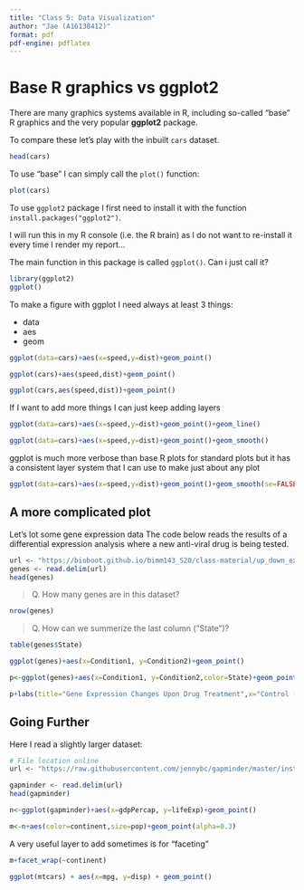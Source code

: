 ```yaml
---
title: "Class 5: Data Visualization"
author: "Jae (A16138412)"
format: pdf
pdf-engine: pdflatex
---
```


# Base R graphics vs ggplot2

There are many graphics systems available in R, including so-called "base" R graphics and the very popular **ggplot2** package.

To compare these let's play with the inbuilt `cars` dataset.

```r
head(cars)
```

To use "base" I can simply call the `plot()` function:

```r
plot(cars)
```
To use `ggplot2` package I first need to install it with the function `install.packages("ggplot2")`.

I will run this in my R console (i.e. the R brain) as I do not want to re-install it every time I render my report...

The main function in this package is called `ggplot()`. Can i just call it?
```r
library(ggplot2)
ggplot()
```
To make a figure with ggplot I need always at least 3 things:

- data
- aes
- geom

```r
ggplot(data=cars)+aes(x=speed,y=dist)+geom_point()
```

```r
ggplot(cars)+aes(speed,dist)+geom_point()
```

```r
ggplot(cars,aes(speed,dist))+geom_point()
```


If I want to add more things I can just keep adding layers
```r
ggplot(data=cars)+aes(x=speed,y=dist)+geom_point()+geom_line()
```

```r
ggplot(data=cars)+aes(x=speed,y=dist)+geom_point()+geom_smooth()
```
ggplot is much more verbose than base R plots for standard plots but it has a consistent layer system that I can use to make just about any plot

```r
ggplot(data=cars)+aes(x=speed,y=dist)+geom_point()+geom_smooth(se=FALSE,method="lm")+labs(title="Stopping distance for old cars based on speed",caption="Figure 1. The distance required to come to a stop increases as the speed increases.")
```

## A more complicated plot

Let's lot some gene expression data
The code below reads the results of a differential expression analysis where a new anti-viral drug is being tested.

```r
url <- "https://bioboot.github.io/bimm143_S20/class-material/up_down_expression.txt"
genes <- read.delim(url)
head(genes)
```
> Q. How many genes are in this dataset?

```r
nrow(genes)
```

> Q. How can we summerize the last column ("State")?

```r
table(genes$State)
```

```r
ggplot(genes)+aes(x=Condition1, y=Condition2)+geom_point()
```

```r
p<-ggplot(genes)+aes(x=Condition1, y=Condition2,color=State)+geom_point()
```

```r
p+labs(title="Gene Expression Changes Upon Drug Treatment",x="Control (no drug)",y="Drug treated")+scale_color_manual(values=c("pink","lightgreen","black"))
```

## Going Further

Here I read a slightly larger dataset:

```r
# File location online
url <- "https://raw.githubusercontent.com/jennybc/gapminder/master/inst/extdata/gapminder.tsv"

gapminder <- read.delim(url)
head(gapminder)
```

```r
n<-ggplot(gapminder)+aes(x=gdpPercap, y=lifeExp)+geom_point()
```

```r
m<-n+aes(color=continent,size=pop)+geom_point(alpha=0.3)
```

A very useful layer to add sometimes is for "faceting"

```r
m+facet_wrap(~continent)
```


```r
ggplot(mtcars) + aes(x=mpg, y=disp) + geom_point()
```






